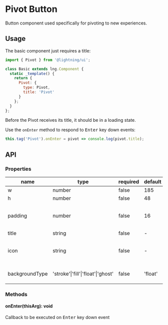
# Pivot Button

Button component used specifically for pivoting to new experiences.

## Usage

The basic component just requires a title:

```js
import { Pivot } from '@lightning/ui';

class Basic extends lng.Component {
  static _template() {
    return {
      Pivot: {
        type: Pivot,
        title: 'Pivot'
      }
    };
  }
};
```
<Preview>
  <Story id="pivot--base" />
</Preview>


Before the Pivot receives its title, it should be in a loading state.

<Preview>
  <Story id="pivot--loading" />
</Preview>

Use the `onEnter` method to respond to <kbd>Enter</kbd> key down events:

```js
this.tag('Pivot').onEnter = pivot => console.log(pivot.title);
```

## API

### Properties

name|type|required|default|description
--|--|--|--|--
w|number|false|185|width
h|number|false|48|height
padding|number|false|16|left and right padding value
title|string|false|-|button text
icon|string|false|-|URI for icon that may live next to the title
backgroundType|'stroke'\|'fill'\|'float'\|'ghost'|false|'float'|color of `Button` container.

### Methods

#### onEnter(thisArg): void

Callback to be executed on <kbd>Enter</kbd> key down event
